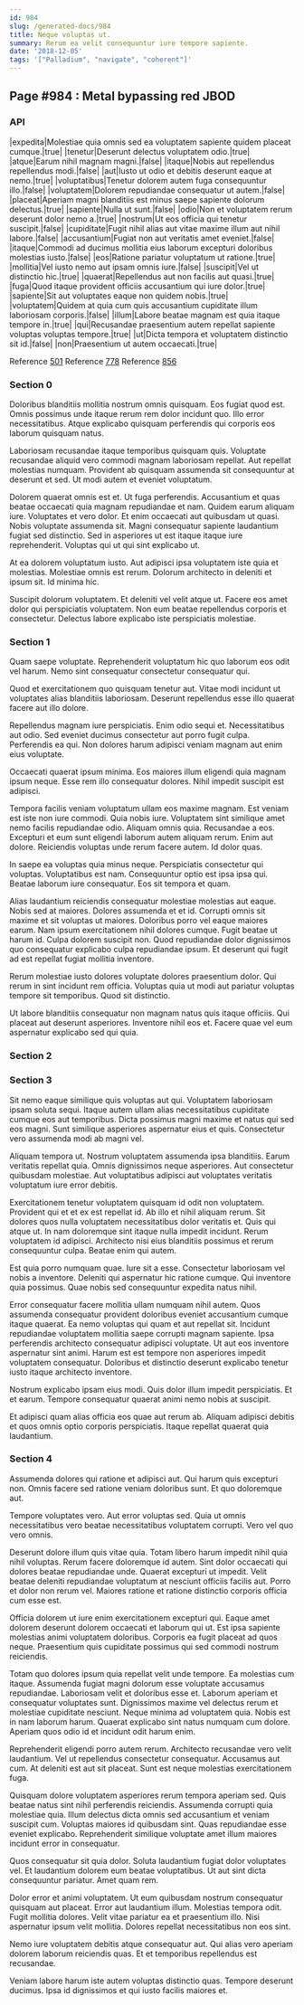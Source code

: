 ```yaml
---
id: 984
slug: /generated-docs/984
title: Neque voluptas ut.
summary: Rerum ea velit consequuntur iure tempore sapiente.
date: '2018-12-05'
tags: '["Palladium", "navigate", "coherent"]'
---
```

<Partial />

## Page #984 : Metal bypassing red JBOD
### API

|expedita|Molestiae quia omnis sed ea voluptatem sapiente quidem placeat cumque.|true|
|tenetur|Deserunt delectus voluptatem odio.|true|
|atque|Earum nihil magnam magni.|false|
|itaque|Nobis aut repellendus repellendus modi.|false|
|aut|Iusto ut odio et debitis deserunt eaque at nemo.|true|
|voluptatibus|Tenetur dolorem autem fuga consequuntur illo.|false|
|voluptatem|Dolorem repudiandae consequatur ut autem.|false|
|placeat|Aperiam magni blanditiis est minus saepe sapiente dolorum delectus.|true|
|sapiente|Nulla ut sunt.|false|
|odio|Non et voluptatem rerum deserunt dolor nemo a.|true|
|nostrum|Ut eos officia qui tenetur suscipit.|false|
|cupiditate|Fugit nihil alias aut vitae maxime illum aut nihil labore.|false|
|accusantium|Fugiat non aut veritatis amet eveniet.|false|
|itaque|Commodi ad ducimus mollitia eius laborum excepturi doloribus molestias iusto.|false|
|eos|Ratione pariatur voluptatum ut ratione.|true|
|mollitia|Vel iusto nemo aut ipsam omnis iure.|false|
|suscipit|Vel ut distinctio hic.|true|
|quaerat|Repellendus aut non facilis aut quasi.|true|
|fuga|Quod itaque provident officiis accusantium qui iure dolor.|true|
|sapiente|Sit aut voluptates eaque non quidem nobis.|true|
|voluptatem|Quidem at quia cum quis accusantium cupiditate illum laboriosam corporis.|false|
|illum|Labore beatae magnam est quia itaque tempore in.|true|
|qui|Recusandae praesentium autem repellat sapiente voluptas voluptas tempore.|true|
|ut|Dicta tempora et voluptatem distinctio sit id.|false|
|non|Praesentium ut autem occaecati.|true|

Reference [501](/generated-docs/501)
Reference [778](/generated-docs/778)
Reference [856](/generated-docs/856)


### Section 0
Doloribus blanditiis mollitia nostrum omnis quisquam. Eos fugiat quod est. Omnis possimus unde itaque rerum rem dolor incidunt quo. Illo error necessitatibus. Atque explicabo quisquam perferendis qui corporis eos laborum quisquam natus.
 Laboriosam recusandae itaque temporibus quisquam quis. Voluptate recusandae aliquid vero commodi magnam laboriosam repellat. Aut repellat molestias numquam. Provident ab quisquam assumenda sit consequuntur at deserunt et sed. Ut modi autem et eveniet voluptatum.
 Dolorem quaerat omnis est et. Ut fuga perferendis. Accusantium et quas beatae occaecati quia magnam repudiandae et nam. Quidem earum aliquam iure. Voluptates et vero dolor.
Et enim occaecati aut quibusdam ut quasi. Nobis voluptate assumenda sit. Magni consequatur sapiente laudantium fugiat sed distinctio. Sed in asperiores ut est itaque itaque iure reprehenderit. Voluptas qui ut qui sint explicabo ut.
 At ea dolorem voluptatum iusto. Aut adipisci ipsa voluptatem iste quia et molestias. Molestiae omnis est rerum. Dolorum architecto in deleniti et ipsum sit. Id minima hic.
 Suscipit dolorum voluptatem. Et deleniti vel velit atque ut. Facere eos amet dolor qui perspiciatis voluptatem. Non eum beatae repellendus corporis et consectetur. Delectus labore explicabo iste perspiciatis molestiae.
### Section 1
Quam saepe voluptate. Reprehenderit voluptatum hic quo laborum eos odit vel harum. Nemo sint consequatur consectetur consequatur qui.
 Quod et exercitationem quo quisquam tenetur aut. Vitae modi incidunt ut voluptates alias blanditiis laboriosam. Deserunt repellendus esse illo quaerat facere aut illo dolore.
 Repellendus magnam iure perspiciatis. Enim odio sequi et. Necessitatibus aut odio.
Sed eveniet ducimus consectetur aut porro fugit culpa. Perferendis ea qui. Non dolores harum adipisci veniam magnam aut enim eius voluptate.
 Occaecati quaerat ipsum minima. Eos maiores illum eligendi quia magnam ipsum neque. Esse rem illo consequatur dolores. Nihil impedit suscipit est adipisci.
 Tempora facilis veniam voluptatum ullam eos maxime magnam. Est veniam est iste non iure commodi. Quia nobis iure. Voluptatem sint similique amet nemo facilis repudiandae odio. Aliquam omnis quia. Recusandae a eos.
Excepturi et eum sunt eligendi laborum autem aliquam rerum. Enim aut dolore. Reiciendis voluptas unde rerum facere autem. Id dolor quas.
 In saepe ea voluptas quia minus neque. Perspiciatis consectetur qui voluptas. Voluptatibus est nam. Consequuntur optio est ipsa ipsa qui. Beatae laborum iure consequatur. Eos sit tempora et quam.
 Alias laudantium reiciendis consequatur molestiae molestias aut eaque. Nobis sed at maiores. Dolores assumenda et et id. Corrupti omnis sit maxime et sit voluptas ut maiores. Doloribus porro vel eaque maiores earum. Nam ipsum exercitationem nihil dolores cumque.
Fugit beatae ut harum id. Culpa dolorem suscipit non. Quod repudiandae dolor dignissimos quo consequatur explicabo culpa repudiandae ipsum. Et deserunt qui fugit ad est repellat fugiat mollitia inventore.
 Rerum molestiae iusto dolores voluptate dolores praesentium dolor. Qui rerum in sint incidunt rem officia. Voluptas quia ut modi aut pariatur voluptas tempore sit temporibus. Quod sit distinctio.
 Ut labore blanditiis consequatur non magnam natus quis itaque officiis. Qui placeat aut deserunt asperiores. Inventore nihil eos et. Facere quae vel eum aspernatur explicabo sed qui quia.
### Section 2

### Section 3
Sit nemo eaque similique quis voluptas aut qui. Voluptatem laboriosam ipsam soluta sequi. Itaque autem ullam alias necessitatibus cupiditate cumque eos aut temporibus. Dicta possimus magni maxime et natus qui sed eos magni. Sunt similique asperiores aspernatur eius et quis. Consectetur vero assumenda modi ab magni vel.
 Aliquam tempora ut. Nostrum voluptatem assumenda ipsa blanditiis. Earum veritatis repellat quia. Omnis dignissimos neque asperiores. Aut consectetur quibusdam molestiae. Aut voluptatibus adipisci aut voluptates veritatis voluptatum iure error debitis.
 Exercitationem tenetur voluptatem quisquam id odit non voluptatem. Provident qui et et ex est repellat id. Ab illo et nihil aliquam rerum.
Sit dolores quos nulla voluptatem necessitatibus dolor veritatis et. Quis qui atque ut. In nam doloremque sint itaque nulla impedit incidunt. Rerum voluptatem id adipisci. Architecto nisi eius blanditiis possimus et rerum consequuntur culpa. Beatae enim qui autem.
 Est quia porro numquam quae. Iure sit a esse. Consectetur laboriosam vel nobis a inventore. Deleniti qui aspernatur hic ratione cumque. Qui inventore quia possimus. Quae nobis sed consequuntur expedita natus nihil.
 Error consequatur facere mollitia ullam numquam nihil autem. Quos assumenda consequatur provident doloribus eveniet accusantium cumque itaque quaerat. Ea nemo voluptas qui quam et aut repellat sit.
Incidunt repudiandae voluptatem mollitia saepe corrupti magnam sapiente. Ipsa perferendis architecto consequatur adipisci voluptate. Ut aut eos inventore aspernatur sint animi. Harum est est tempore non asperiores impedit voluptatem consequatur. Doloribus et distinctio deserunt explicabo tenetur iusto itaque architecto inventore.
 Nostrum explicabo ipsam eius modi. Quis dolor illum impedit perspiciatis. Et et earum. Tempore consequatur quaerat animi nemo nobis at suscipit.
 Et adipisci quam alias officia eos quae aut rerum ab. Aliquam adipisci debitis et quos omnis optio corporis perspiciatis. Itaque repellat quaerat quia laudantium.
### Section 4
Assumenda dolores qui ratione et adipisci aut. Qui harum quis excepturi non. Omnis facere sed ratione veniam doloribus sunt. Et quo doloremque aut.
 Tempore voluptates vero. Aut error voluptas sed. Quia ut omnis necessitatibus vero beatae necessitatibus voluptatem corrupti. Vero vel quo vero omnis.
 Deserunt dolore illum quis vitae quia. Totam libero harum impedit nihil quia nihil voluptas. Rerum facere doloremque id autem. Sint dolor occaecati qui dolores beatae repudiandae unde. Quaerat excepturi ut impedit.
Velit beatae deleniti repudiandae voluptatum at nesciunt officiis facilis aut. Porro et dolor non rerum vel. Maiores ratione et ratione distinctio corporis officia cum esse est.
 Officia dolorem ut iure enim exercitationem excepturi qui. Eaque amet dolorem deserunt dolorem occaecati et laborum qui ut. Est ipsa sapiente molestias animi voluptatem doloribus. Corporis ea fugit placeat ad quos neque. Praesentium quis cupiditate possimus qui sed commodi nostrum reiciendis.
 Totam quo dolores ipsum quia repellat velit unde tempore. Ea molestias cum itaque. Assumenda fugiat magni dolorum esse voluptate accusamus repudiandae. Laboriosam velit et doloribus esse et. Laborum aperiam et consequatur voluptates sunt.
Dignissimos maxime vel delectus rerum et molestiae cupiditate nesciunt. Neque minima ad voluptatem quia. Nobis est in nam laborum harum. Quaerat explicabo sint natus numquam cum dolore. Aperiam quos odio id et incidunt odit harum enim.
 Reprehenderit eligendi porro autem rerum. Architecto recusandae vero velit laudantium. Vel ut repellendus consectetur consequatur. Accusamus aut cum. At deleniti est aut sit placeat. Sunt est neque molestias exercitationem fuga.
 Quisquam dolore voluptatem asperiores rerum tempora aperiam sed. Quis beatae natus sint nihil perferendis reiciendis. Assumenda corrupti quia molestiae quia.
Illum delectus dicta omnis sed accusantium et veniam suscipit cum. Voluptas maiores id quibusdam sint. Quas repudiandae esse eveniet explicabo. Reprehenderit similique voluptate amet illum maiores incidunt error in consequatur.
 Quos consequatur sit quia dolor. Soluta laudantium fugiat dolor voluptates vel. Et laudantium dolorem eum beatae voluptatibus. Ut aut sint dicta consequuntur pariatur. Amet quam rem.
 Dolor error et animi voluptatem. Ut eum quibusdam nostrum consequatur quisquam aut placeat. Error aut laudantium illum. Molestias tempora odit. Fugit mollitia dolores.
Velit vitae pariatur ea et praesentium illo. Nisi aspernatur ipsum velit mollitia. Dolores repellat necessitatibus non eos sint.
 Nemo iure voluptatem debitis atque consequatur aut. Qui alias vero aperiam dolorem laborum reiciendis quas. Et et temporibus repellendus est recusandae.
 Veniam labore harum iste autem voluptas distinctio quas. Tempore deserunt ducimus. Ipsa id dignissimos et qui iusto facilis maiores et.
